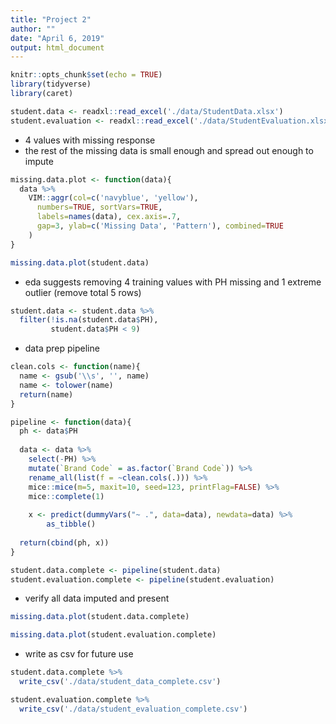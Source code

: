 ```yaml
---
title: "Project 2"
author: ""
date: "April 6, 2019"
output: html_document
---
```


```r
knitr::opts_chunk$set(echo = TRUE)
library(tidyverse)
library(caret)
```

```r
student.data <- readxl::read_excel('./data/StudentData.xlsx')
student.evaluation <- readxl::read_excel('./data/StudentEvaluation.xlsx')
```

- 4 values with missing response
- the rest of the missing data is small enough and spread out enough to impute

```r
missing.data.plot <- function(data){
  data %>%
    VIM::aggr(col=c('navyblue', 'yellow'),
      numbers=TRUE, sortVars=TRUE,
      labels=names(data), cex.axis=.7,
      gap=3, ylab=c('Missing Data', 'Pattern'), combined=TRUE
    )
}

missing.data.plot(student.data)
```

- eda suggests removing 4 training values with PH missing and 1 extreme outlier (remove total 5 rows)

```r
student.data <- student.data %>%
  filter(!is.na(student.data$PH),
         student.data$PH < 9)
```

- data prep pipeline

```r
clean.cols <- function(name){
  name <- gsub('\\s', '', name)
  name <- tolower(name)
  return(name)
}

pipeline <- function(data){
  ph <- data$PH
  
  data <- data %>%
    select(-PH) %>%
    mutate(`Brand Code` = as.factor(`Brand Code`)) %>%
    rename_all(list(f = ~clean.cols(.))) %>%
    mice::mice(m=5, maxit=10, seed=123, printFlag=FALSE) %>%
    mice::complete(1)
  
    x <- predict(dummyVars("~ .", data=data), newdata=data) %>%
        as_tibble()
  
  return(cbind(ph, x))
}

student.data.complete <- pipeline(student.data)
student.evaluation.complete <- pipeline(student.evaluation)
```

- verify all data imputed and present

```r
missing.data.plot(student.data.complete)
```

```r
missing.data.plot(student.evaluation.complete)
```

- write as csv for future use

```r
student.data.complete %>%
  write_csv('./data/student_data_complete.csv')

student.evaluation.complete %>%
  write_csv('./data/student_evaluation_complete.csv')
```

